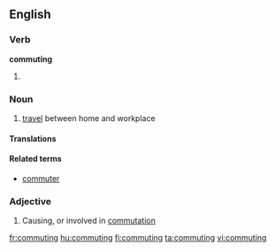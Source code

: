 ==English==

===Verb===
'''commuting'''

#{{present participle of|commute}}

===Noun===
{{wikipedia}}
{{en-noun|-}}

# [[travel]] between home and workplace

==== Translations ====

{{trans-top|[[travel]] between home and workplace}}
{{trans-bottom}}

====Related terms====
*[[commuter]]

===Adjective===
{{en-adj|-}}

# Causing, or involved in [[commutation]]

[[fr:commuting]]
[[hu:commuting]]
[[fi:commuting]]
[[ta:commuting]]
[[vi:commuting]]